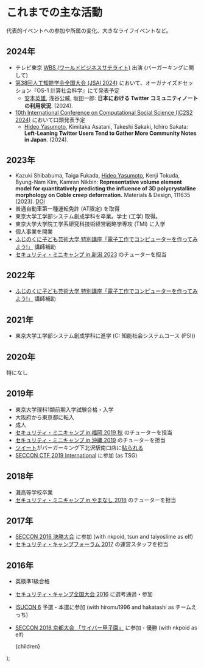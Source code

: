 
# これまでの主な活動

代表的イベントへの参加や所属の変化、大きなライフイベントなど。

## 2024年

* テレビ東京 [WBS (ワールドビジネスサテライト)](https://www.tv-tokyo.co.jp/wbs/) 出演 (バーガーキングに関して)
* [第38回人工知能学会全国大会 (JSAI 2024)](https://www.ai-gakkai.or.jp/jsai2024/) において、オーガナイズドセッション『OS-1 計算社会科学』にて発表予定
    *  <u>安本英雄</u>, 浅谷公威, 坂田一郎: **日本における Twitter コミュニティノートの利用状況**. (2024).
* [10th International Conference on Computational Social Science (IC2S2 2024)](https://ic2s2-2024.org/) において口頭発表予定
    * <u>Hideo Yasumoto</u>, Kimitaka Asatani, Takeshi Sakaki, Ichiro Sakata: **Left-Leaning Twitter Users Tend to Gather More Community Notes in Japan**. (2024).

## 2023年

* Kazuki Shibabuma, Taiga Fukada, <u>Hideo Yasumoto</u>, Kenji Tokuda, Byung-Nam Kim, Kamran Nikbin: **Representative volume element model for quantitatively predicting the influence of 3D polycrystalline morphology on Coble creep deformation.** Materials & Design, 111635 (2023). [DOI](https://doi.org/10.1016/j.matdes.2023.111635)
* 普通自動車第一種運転免許 (AT限定) を取得
* 東京大学工学部システム創成学科を卒業。学士 (工学) 取得。
* 東京大学大学院工学系研究科技術経営戦略学専攻 (TMI) に入学
* 個人事業を開業
* [ふじのくに子ども芸術大学 特別講座「電子工作でコンピューターを作ってみよう!」](https://fkac.jp/kouza2023/detail.html?id=nw1683701593) 講師補助
* [セキュリティ・ミニキャンプ in 新潟 2023](https://www.security-camp.or.jp/minicamp/niigata2023.html) のチューターを担当

## 2022年

* [ふじのくに子ども芸術大学 特別講座「電子工作でコンピューターを作ってみよう!」](https://fkac.jp/kouza2022/detail.html?id=nw1651114807) 講師補助

## 2021年

* 東京大学工学部システム創成学科に進学 (C: 知能社会システムコース (PSI))

## 2020年

特になし

## 2019年

* 東京大学理科1類前期入学試験合格・入学
* 大阪府から東京都に転入
* 成人
* [セキュリティ・ミニキャンプ in 福岡 2019 秋](https://www.security-camp.or.jp/minicamp/fukuoka2019a.html) のチューターを担当
* [セキュリティ・ミニキャンプ in 沖縄 2019](https://www.security-camp.or.jp/minicamp/okinawa2019.html) のチューターを担当
* [ツイート](https://twitter.com/hideo54/status/1130030449638559744)がバーガーキング下北沢駅南口店に[貼られる](https://twitter.com/hideo54/status/1204218275233558528)
* [SECCON CTF 2019 International](https://www.seccon.jp/2019/akihabara/#ctf) に参加 (as TSG)

## 2018年

* 灘高等学校卒業
* [セキュリティ・ミニキャンプ in やまなし 2018](https://www.security-camp.or.jp/minicamp/yamanashi2018.html) のチューターを担当

## 2017年
* [SECCON 2016 決勝大会](http://2016.seccon.jp/news/#140) に参加 (with nkpoid, tsun and taiyoslime as elf)
* [セキュリティ・キャンプフォーラム 2017](https://www.ipa.go.jp/jinzai/camp/2016/forum2017.html) の運営スタッフを担当

## 2016年

* 英検準1級合格
* [セキュリティ・キャンプ全国大会 2016](https://www.ipa.go.jp/jinzai/camp/2016/zenkoku2016.html) に選考通過・参加
* [ISUCON 6](http://isucon.net/archives/48465737.html) 予選・本選に参加 (with hiromu1996 and hakatashi as チームえっち)
* [SECCON 2016 京都大会 「サイバー甲子園」](http://2016.seccon.jp/news/#121) に参加・優勝 (with nkpoid as elf)

    <Layout title='活動 | hideo54.com'>
        {children}
    </Layout>
);
